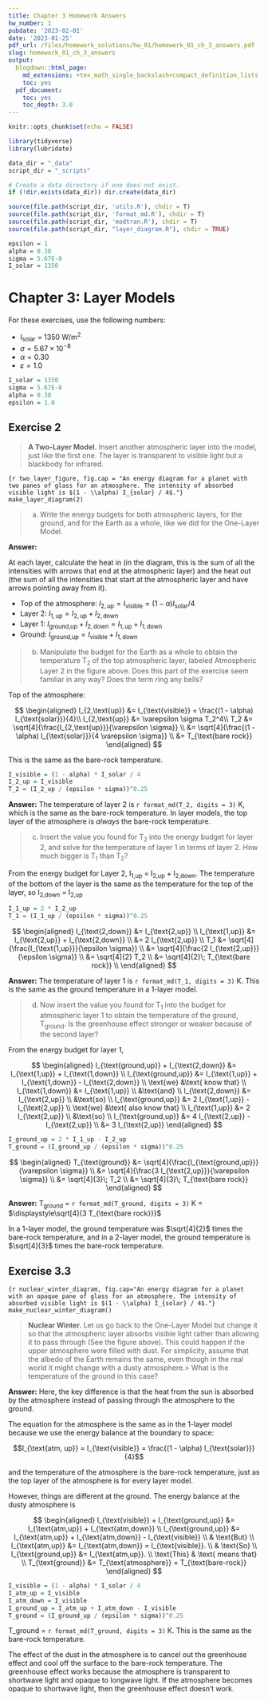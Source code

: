 ```yaml
---
title: Chapter 3 Homework Answers
hw_number: 1
pubdate: '2023-02-01'
date: '2023-01-25'
pdf_url: /files/homework_solutions/hw_01/homework_01_ch_3_answers.pdf
slug: homework_01_ch_3_answers
output:
  blogdown::html_page:
    md_extensions: +tex_math_single_backslash+compact_definition_lists
    toc: yes
  pdf_document:
    toc: yes
    toc_depth: 3.0
---
```

```r
knitr::opts_chunk$set(echo = FALSE)

library(tidyverse)
library(lubridate)

data_dir = "_data"
script_dir = "_scripts"

# Create a data directory if one does not exist.
if (!dir.exists(data_dir)) dir.create(data_dir)

source(file.path(script_dir, 'utils.R'), chdir = T)
source(file.path(script_dir, 'format_md.R'), chdir = T)
source(file.path(script_dir, 'modtran.R'), chdir = T)
source(file.path(script_dir, "layer_diagram.R"), chdir = TRUE)

epsilon = 1
alpha = 0.30
sigma = 5.67E-8
I_solar = 1350
```

# Chapter 3: Layer Models

For these exercises, use the following numbers:

* I~solar~ = 1350 W/m^2^
* $\sigma = 5.67 \times 10^{-8}$
* $\alpha = 0.30$
* $\varepsilon = 1.0$

```r
I_solar = 1350
sigma = 5.67E-8
alpha = 0.30
epsilon = 1.0
```

## Exercise 2

> **A Two-Layer Model.** Insert another atmospheric layer into the model, just 
> like the first one. The layer is transparent to visible light but a blackbody 
> for infrared.

```{r two_layer_figure, fig.cap = "An energy diagram for a planet with two panes of glass for an atmosphere. The intensity of absorbed visible light is $(1 - \\alpha) I_{solar} / 4$."}
make_layer_diagram(2)
```

> a) Write the energy budgets for both atmospheric layers, for the ground, and 
> for the Earth as a whole, like we did for the One-Layer Model.

**Answer:** 

At each layer, calculate the heat in (in the diagram, this is the sum of
all the intensities with arrows that end at the atmospheric layer) and the
heat out (the sum of all the intensities that start at the atmospheric
layer and have arrows pointing away from it).

* Top of the atmosphere:
  $I_{2,\text{up}} = I_{\text{visible}} = (1 - \alpha) I_{\text{solar}} / 4$
* Layer 2:
  $I_{1,\text{up}} = I_{2,\text{up}} + I_{2,\text{down}}$
* Layer 1:
  $I_{\text{ground,up}} + I_{2,\text{down}} = I_{1,\text{up}} + I_{1,\text{down}}$
* Ground:
  $I_{\text{ground,up}} = I_{\text{visible}} + I_{1,\text{down}}$

> b) Manipulate the budget for the Earth as a whole to obtain the temperature 
> T~2~ of the top atmospheric layer, labeled Atmospheric Layer 2 in the figure 
> above. Does this part of the exercise seem familiar in any way? Does the term 
> ring any bells?

Top of the atmosphere:

$$
\begin{aligned}
I_{2,\text{up}} &= I_{\text{visible}} = \frac{(1 - \alpha) I_{\text{solar}}}{4}\\
I_{2,\text{up}} &= \varepsilon \sigma T_2^4\\
T_2 &= \sqrt[4]{\frac{I_{2,\text{up}}}{\varepsilon \sigma}} \\
    &= \sqrt[4]{\frac{(1 - \alpha) I_{\text{solar}}}{4 \varepsilon \sigma}} \\
    &= T_{\text{bare rock}}
\end{aligned}
$$

This is the same as the bare-rock temperature.

```r
I_visible = (1 - alpha) * I_solar / 4
I_2_up = I_visible
T_2 = (I_2_up / (epsilon * sigma))^0.25
```

**Answer:** The temperature of layer 2 is `r format_md(T_2, digits = 3)` K,
which is the same as the bare-rock temperature. In layer models, the top layer 
of the atmosphere is _always_ the bare-rock temperature.

> c) Insert the value you found for T~2~ into the energy budget for layer 2, and 
> solve for the temperature of layer 1 in terms of layer 2. How much bigger is 
> T~1~ than T~2~?

From the energy budget for Layer 2, 
I~1,up~ = I~2,up~ + I~2,down~.
The temperature of the bottom of the layer is the same as the temperature for
the top of the layer, so I~2,down~ = I~2,up~

```r
I_1_up = 2 * I_2_up
T_1 = (I_1_up / (epsilon * sigma))^0.25
```

$$
\begin{aligned}
I_{\text{2,down}} &= I_{\text{2,up}} \\
I_{\text{1,up}} &= I_{\text{2,up}} + I_{\text{2,down}} \\
 &= 2 I_{\text{2,up}} \\
T_1 &= \sqrt[4]{\frac{I_{\text{1,up}}}{\epsilon \sigma}} \\
  &= \sqrt[4]{\frac{2 I_{\text{2,up}}}{\epsilon \sigma}} \\
  &= \sqrt[4]{2} T_2 \\
  &= \sqrt[4]{2}\; T_{\text{bare rock}} \\
\end{aligned}
$$

**Answer:** The temperature of layer 1 is `r format_md(T_1, digits = 3)` K.
This is the same as the ground temperature in a 1-layer model.

> d) Now insert the value you found for T~1~ into the budget for atmospheric 
> layer 1 to obtain the temperature of the ground, T~ground~. Is the greenhouse 
> effect stronger or weaker because of the second layer?

From the energy budget for layer 1, 

$$
\begin{aligned}
I_{\text{ground,up}} + I_{\text{2,down}} &= I_{\text{1,up}} + I_{\text{1,down}} \\
I_{\text{ground,up}} &= I_{\text{1,up}} + I_{\text{1,down}} - I_{\text{2,down}} \\
\text{we} &\text{ know that} \\
I_{\text{1,down}} &= I_{\text{1,up}} \\
&\text{and} \\
I_{\text{2,down}} &= I_{\text{2,up}} \\
&\text{so} \\
I_{\text{ground,up}} &= 2 I_{\text{1,up}} - I_{\text{2,up}} \\
\text{we} &\text{ also know that} \\
I_{\text{1,up}} &= 2 I_{\text{2,up}} \\
&\text{so} \\
I_{\text{ground,up}} &= 4 I_{\text{2,up}} - I_{\text{2,up}} \\
&= 3 I_{\text{2,up}}
\end{aligned}
$$

```r
I_ground_up = 2 * I_1_up - I_2_up
T_ground = (I_ground_up / (epsilon * sigma))^0.25
```

$$
\begin{aligned}
T_{\text{ground}} &= 
  \sqrt[4]{\frac{I_{\text{ground,up}}}{\varepsilon \sigma}} \\
&= \sqrt[4]{\frac{3 I_{\text{2,up}}}{\varepsilon \sigma}} \\
  &= \sqrt[4]{3}\; T_2 \\
  &= \sqrt[4]{3}\; T_{\text{bare rock}}
\end{aligned}
$$

**Answer:** T~ground~ = `r format_md(T_ground, digits = 3)` K = $\displaystyle\sqrt[4]{3 T_{\text{bare rock}}}$

In a 1-layer model, the ground temperature was $\sqrt[4]{2}$ times the bare-rock 
temperature, and in a 2-layer model, the ground temperature is $\sqrt[4]{3}$ times
the bare-rock temperature.

## Exercise 3.3

```{r nuclear_winter_diagram, fig.cap="An energy diagram for a planet with an opaque pane of glass for an atmosphere. The intensity of absorbed visible light is $(1 - \\alpha) I_{solar} / 4$."}
make_nuclear_winter_diagram()
```

> **Nuclear Winter.** Let us go back to the One-Layer Model but change it so 
> that the atmospheric layer absorbs visible light rather than allowing it to 
> pass through (See the figure above). This could happen if the upper atmosphere 
> were filled with dust. For simplicity, assume that the albedo of the Earth 
> remains the same, even though in the real world it might change with a dusty 
> atmosphere.>  What is the temperature of the ground in this case?

**Answer:** 
Here, the key difference is that the heat from the sun is absorbed by the 
atmosphere instead of passing through the atmosphere to the ground.

The equation for the atmosphere is the same as in the 1-layer model because
we use the energy balance at the boundary to space:

$$I_{\text{atm, up}} = I_{\text{visible}} = \frac{(1 - \alpha) I_{\text{solar}}}{4}$$

and the temperature of the atmosphere is the bare-rock temperature, just as 
the top layer of the atmosphere is for every layer model.

However, things are different at the ground. The energy balance at the 
dusty atmosphere is

$$
\begin{aligned}
I_{\text{visible}} + I_{\text{ground,up}} &= I_{\text{atm,up}} + I_{\text{atm,down}} \\
I_{\text{ground,up}} &= I_{\text{atm,up}} + I_{\text{atm,down}} - I_{\text{visible}} \\
& \text{But} \\
I_{\text{atm,up}} &= I_{\text{atm,down}} = I_{\text{visible}}. \\
& \text{So} \\
I_{\text{ground,up}} &= I_{\text{atm,up}}. \\
\text{This} & \text{ means that} \\
T_{\text{ground}} &= T_{\text{atmosphere}} = T_{\text{bare-rock}}
\end{aligned}
$$


```r
I_visible = (1 - alpha) * I_solar / 4
I_atm_up = I_visible
I_atm_down = I_visible
I_ground_up = I_atm_up + I_atm_down - I_visible
T_ground = (I_ground_up / (epsilon * sigma))^0.25
```

T_ground = `r format_md(T_ground, digits = 3)` K. This is the same as the 
bare-rock temperature.

The effect of the dust in the atmosphere is to cancel out the greenhouse effect
and cool off the surface to the bare-rock temperature. 
The greenhouse effect works because the atmosphere is transparent to shortwave
light and opaque to longwave light. If the atmosphere becomes opaque to 
shortwave light, then the greenhouse effect doesn't work.

